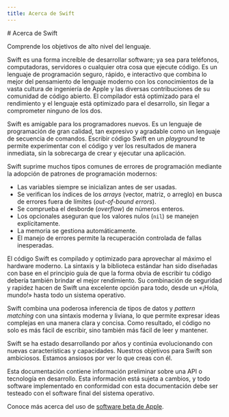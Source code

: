 ```yaml
---
title: Acerca de Swift
---
```



<Hero>
  # Acerca de Swift

  Comprende los objetivos de alto nivel del lenguaje.
</Hero>

Swift es una forma increíble de desarrollar software; ya sea para teléfonos, computadoras, servidores o cualquier otra cosa que ejecute código. Es un lenguaje de programación seguro, rápido, e interactivo que combina lo mejor del pensamiento de lenguaje moderno con los conocimientos de la vasta cultura de ingeniería de Apple y las diversas contribuciones de su comunidad de código abierto. El compilador está optimizado para el rendimiento y el lenguaje está optimizado para el desarrollo, sin llegar a comprometer ninguno de los dos.

Swift es amigable para los programadores nuevos. Es un lenguaje de programación de gran calidad, tan expresivo y agradable como un lenguaje de secuencia de comandos. Escribir código Swift en un _playground_ te permite experimentar con el código y ver los resultados de manera inmediata, sin la sobrecarga de crear y ejecutar una aplicación.

Swift suprime muchos tipos comunes de errores de programación mediante la adopción de patrones de programación modernos:

- Las variables siempre se inicializan antes de ser usadas.
- Se verifican los índices de los _arrays_ (vector, matriz, o arreglo) en busca de errores fuera de límites (_out-of-bound errors_).
- Se comprueba el desborde (_overflow_) de números enteros.
- Los opcionales aseguran que los valores nulos (`nil`) se manejen explícitamente.
- La memoria se gestiona automáticamente.
- El manejo de errores permite la recuperación controlada de fallas inesperadas.

El código Swift es compilado y optimizado para aprovechar al máximo el hardware moderno. La sintaxis y la biblioteca estándar han sido diseñadas con base en el principio guía de que la forma obvia de escribir tu código debería también brindar el mejor rendimiento. Su combinación de seguridad y rapidez hacen de Swift una excelente opción para todo, desde un «¡Hola, mundo!» hasta todo un sistema operativo.

Swift combina una poderosa inferencia de tipos de datos y _pattern matching_ con una sintaxis moderna y liviana, lo que permite expresar ideas complejas en una manera clara y concisa. Como resultado, el código no solo es más fácil de escribir, sino también más fácil de leer y mantener.

Swift se ha estado desarrollando por años y continúa evolucionando con nuevas características y capacidades. Nuestros objetivos para Swift son ambiciosos. Estamos ansiosos por ver lo que creas con él.

<Callout type="beta">
  Esta documentación contiene información preliminar sobre una API o tecnología en desarrollo. Esta información está sujeta a cambios, y todo software implementado en conformidad con esta documentación debe ser testeado con el software final del sistema operativo.

  Conoce más acerca del uso de [software beta de Apple](https://developer.apple.com/es/support/beta-software/).
</Callout>
